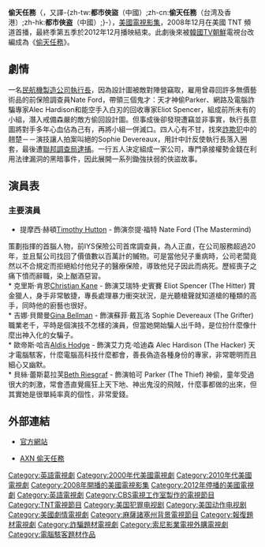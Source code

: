{{Link style|time=2015-12-11T02:12:59+00:00}}
{{noteTA
|T=zh-tw:偷天任務; zh-hk:偷天任務; zh-cn:都市侠盗;
|1=zh-tw:偷天任務; zh-hk:偷天任務; zh-cn:都市侠盗;
|G1=Movie
|G2=Show
|G3=Games
}}
{{Infobox television
| show_name = 偷天任務
| original_name = Leverage
| image = 
| caption = 
| show_name_2 = 
| genre = [[连续剧|连续剧]]
| format = 
| creator = [[John_Rogers|John Rogers]]<br>Chris Downey
| developer = 
| writer = 
| director = 
| creative_director = 
| presenter = 
| starring = [[提摩西·赫頓|提摩西·赫頓]]<br>[[吉娜·貝爾曼|吉娜·貝爾曼]]<br>[[奧迪斯·霍吉|奧迪斯·霍吉]]<br>[[克里斯·肯恩|克里斯·肯恩]]<br>[[貝絲·蕾斯葛拉芙|貝絲·蕾斯葛拉芙]]
| judges = 
| voices = 
| narrated = 
| theme_music_composer = 
| opentheme = 
| endtheme = 
| composer = [[Joseph_LoDuca|Joseph LoDuca]]
| country = [[美国|美国]]
| language = [[英语|英语]]
| num_seasons = 5
| num_episodes = 77
| list_episodes = 
| executive_producer = {{Unbulleted list|[[Dean_Devlin|Dean Devlin]]|[[John_Rogers|John Rogers]]|Chris Downey|Marc Roskin}}
| co_producer = {{Unbulleted list|[[Paul_Guyot|Paul Guyot]]|[[Rachel_Olschan|Rachel Olschan]]|[[James_Scura|James Scura]]}}
| producer = Paul Bernard
| associate_producer = {{Unbulleted list|[[Kerry_Glover|Kerry Glover]]|[[Benjamin_Raymondjack|Benjamin Raymondjack]]}}
| location = {{Unbulleted list|[[芝加哥|芝加哥]] {{Small|(試播集)}}|[[洛杉磯|洛杉磯]] {{Small|(第1季)}}|[[波特蘭_(俄勒岡州)|波特蘭 (俄勒岡州)]] {{Small|(第2–4季)}}}}<!--do not add every city PDX plays; LA played several others in Season 1 as well.-->
| executive story_editor = [[Joe_Hortua|Joe Hortua]]
| editor = {{Unbulleted list|Sonny Baskin|[[David_Siegel|David Siegel]]|Brian Gonosey}}
| cinematography = David Connell
| camera = Gary Camp
| runtime = 一小時 (連廣告)
| network = [[特納電視網|特納電視台]]
| company = [[Electric_Entertainment|Electric Entertainment]]
| picture_format = {{Unbulleted list|[[480i|480i]] ([[Standard-definition_television|SDTV]])|[[720p|720p]] ([[High-definition_television|HDTV]])|[[1080i|1080i]] ([[High-definition_television|HDTV]])}}
| audio_format = 
| first_run = 
| first_aired = {{Start date|2008|12|7}}
| last_aired = {{End date|2012|12|25}}
| status = Airing
| website = https://web.archive.org/web/20120402012421/http://www.tnt.tv/series/leverage/
| official wiki = http://leverage-wiki.tnt.tv/{{dead link|date=2017年11月 |bot=InternetArchiveBot |fix-attempted=yes }}
| production_website = http://www.electricentertainment.com/
| related = [[Leverage：詐騙操作團|偷天任務 (韓國電視劇)]]

[[Leverage:_Redemption|偷天任務:救贖]]
}}
'''偷天任務'''（'''''{{lang|en|Leverage}}'''''，又譯-{zh-tw:'''都市俠盜'''（中國）;zh-cn:'''偷天任務'''（台湾及香港）;zh-hk:'''都市俠盗'''（中國）;}-），[[美國|美國]][[電視影集|電視影集]]，2008年12月在美國 TNT 頻道首播，最終季第五季於2012年12月播映結束。此劇後來被[[韓國|韓國]][[TV朝鮮|TV朝鮮]]電視台改編成為《[[Leverage：詐騙操作團|偷天任務]]》。

== 劇情 ==
一名[[民航機|民航機]][[製造|製造]][[公司|公司]][[執行長|執行長]]，因為設計圖被敵對陣營竊取，雇用曾尋回許多無價藝術品的前保險調查員Nate Ford，帶領三個鬼才：天才神偷Parker、網路及電腦詐騙專家Alec Hardison和能空手入白刃的回收專家Eliot Spencer，組成前所未有的小組，潛入戒備森嚴的敵方偷回設計圖。但事成後卻發現遭竊並非事實，執行長意圖將對手多年心血佔為己有，再將小組一併滅口。四人心有不甘，找來[[詐欺犯|詐欺犯]]中的翹楚－－演技讓人拍案叫絕的Sophie Devereaux，用計中計反使執行長落入圈套，最後遭[[聯邦調查局|聯邦調查局]][[逮捕|逮捕]]。一行五人決定組成一家公司，專門承接權勢金錢在利用法律漏洞的黑暗事件，因此展開一系列鋤強扶弱的俠盜故事。

==演員表==
=== 主要演員 ===
* 提摩西·赫頓[[:en:Timothy_Hutton|Timothy Hutton]] - 飾演奈提·福特 Nate Ford (The Mastermind)
策劃指揮的首腦人物，前IYS保險公司首席調查員，為人正直，在公司服務超過20年，並且幫公司找回了價值數以百萬計的贓物。可是當他兒子重病時，公司老闆竟然以不合規定而拒絕給付他兒子的醫療保險，導致他兒子因此而病死。歷經喪子之痛下憤而辭職，染上酗酒惡習。<br />
* 克里斯·肯恩[[:en:Christian_Kane|Christian Kane]] - 飾演艾瑞特·史賓賽 Eliot Spencer (The Hitter)
賞金獵人，身手非常敏捷，專長處理暴力衝突狀況，是光聽槍聲就知道槍的種類的高手，同時他的廚藝也很好。<br />
* 吉娜·貝爾曼[[:en:Gina_Bellman|Gina Bellman]] - 飾演蘇菲·戴瓦洛 Sophie Devereaux (The Grifter)
職業老千，平時是個演技不怎樣的演員，但當她開始騙人出千時，是位扮什麼像什麼出神入化的女騙子。<br />
* 歐帝斯·哈吉[[:en:Aldis_Hodge|Aldis Hodge]] - 飾演艾力克·哈迪森 Alec Hardison (The Hacker)
天才電腦駭客，什麼電腦高科技什麼都會，善長偽造各種身份的專家，非常聰明而且細心又幽默。<br />
* 貝絲·蕾斯葛拉芙[[:en:Beth_Riesgraf|Beth Riesgraf]] - 飾演帕可 Parker (The Thief)
神偷，童年受過很大的刺激，常會憑直覺瘋狂上天下地、神出鬼沒的飛賊，什麼事都做的出來，但其實她是很單純率真的個性，非常愛錢。<br />

==外部連結==
* {{en}}[https://web.archive.org/web/20120402012421/http://www.tnt.tv/series/leverage/ {{lang|en|TNT}} 官方網站]
* {{zh-tw}}[https://web.archive.org/web/20120209225910/http://www.axn-taiwan.com/shows/leverage AXN 偷天任務]

{{TNT电视节目|state=uncollapsed}}

{{DEFAULTSORT:Leverage (TV series)}}
[[Category:英語電視劇|Category:英語電視劇]]
[[Category:2000年代美國電視劇|Category:2000年代美國電視劇]]
[[Category:2010年代美國電視劇|Category:2010年代美國電視劇]]
[[Category:2008年開播的美國電視影集|Category:2008年開播的美國電視影集]]
[[Category:2012年停播的美國電視劇|Category:2012年停播的美國電視劇]]
[[Category:英語電視劇|Category:英語電視劇]]
[[Category:CBS電視工作室製作的電視節目|Category:CBS電視工作室製作的電視節目]]
[[Category:TNT電視節目|Category:TNT電視節目]]
[[Category:美国犯罪电视剧|Category:美国犯罪电视剧]]
[[Category:美国动作电视剧|Category:美国动作电视剧]]
[[Category:美國劇情電視劇|Category:美國劇情電視劇]]
[[Category:麻薩諸塞州背景電視節目|Category:麻薩諸塞州背景電視節目]]
[[Category:報復題材電視劇|Category:報復題材電視劇]]
[[Category:詐騙題材電視劇|Category:詐騙題材電視劇]]
[[Category:索尼影業電視外購電視劇|Category:索尼影業電視外購電視劇]]
[[Category:電腦駭客題材作品|Category:電腦駭客題材作品]]
